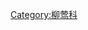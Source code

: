 {{Commons category|Phylloscopus}}
{{Wikispecies|Phylloscopus}}
{{Classification bar|脊索動物門|鸟类|今顎下綱|雀形目|雀形亞目|雀下目|莺总科|柳莺科|柳莺属}}
{{Category more}}

[[Category:柳莺科|Category:柳莺科]]